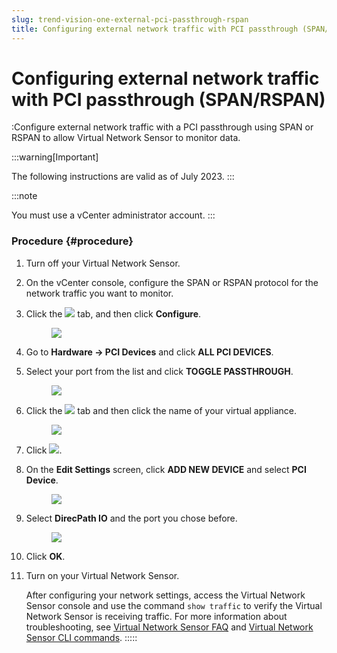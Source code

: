 ```yaml
---
slug: trend-vision-one-external-pci-passthrough-rspan
title: Configuring external network traffic with PCI passthrough (SPAN/RSPAN)
---
```

# Configuring external network traffic with PCI passthrough (SPAN/RSPAN)

:Configure external network traffic with a PCI passthrough using SPAN or RSPAN to allow Virtual Network Sensor to monitor data.

:::warning[Important]

The following instructions are valid as of July 2023.
:::

:::note

You must use a vCenter administrator account.
:::

### Procedure {#procedure}

1.  Turn off your Virtual Network Sensor.

2.  On the vCenter console, configure the SPAN or RSPAN protocol for the network traffic you want to monitor.

3.  Click the ![](/images/VMware_vCenter_server_icon=GUID-20230329175050.webp) tab, and then click **Configure**.

    <figure>
    <img src="./images/External_PCI_SPAN_RSPAN1=GUID-20230729143131.webp" />
    </figure>

4.  Go to **Hardware → PCI Devices** and click **ALL PCI DEVICES**.

5.  Select your port from the list and click **TOGGLE PASSTHROUGH**.

    <figure>
    <img src="./images/External_PCI_SPAN_RSPAN2=GUID-20230729143132.webp" />
    </figure>

6.  Click the ![](/images/VMware_vCenter_server_icon=GUID-20230329175050.webp) tab and then click the name of your virtual appliance.

    <figure>
    <img src="./images/External_PCI_SPAN_RSPAN3=GUID-20230729143133.webp" />
    </figure>

7.  Click ![](/images/edit_settings_icon=GUID-20230729150707.webp).

8.  On the **Edit Settings** screen, click **ADD NEW DEVICE** and select **PCI Device**.

    <figure>
    <img src="./images/External_PCI_SPAN_RSPAN5=GUID-20230729143135.webp" />
    </figure>

9.  Select **DirecPath IO** and the port you chose before.

    <figure>
    <img src="./images/External_PCI_SPAN_RSPAN6=GUID-20230729143136.webp" />
    </figure>

10. Click **OK**.

11. Turn on your Virtual Network Sensor.

    After configuring your network settings, access the Virtual Network Sensor console and use the command `show traffic` to verify the Virtual Network Sensor is receiving traffic. For more information about troubleshooting, see [Virtual Network Sensor FAQ](virtual-network-sensor-faqs.mdx) and [Virtual Network Sensor CLI commands](virtual-network-sensor-cli-commands.mdx).
:::::
